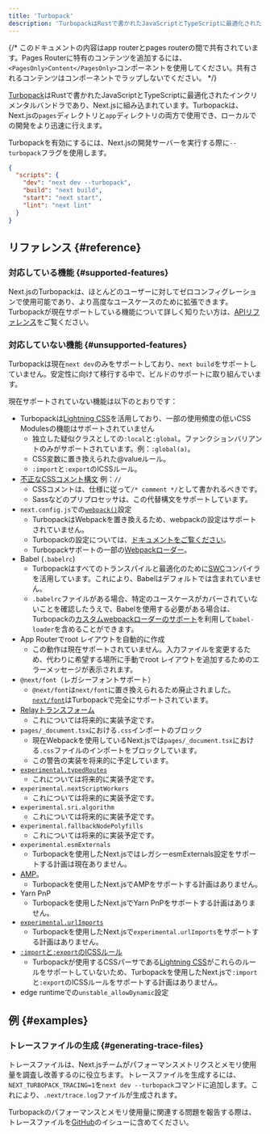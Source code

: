 ```yaml
---
title: 'Turbopack'
description: 'TurbopackはRustで書かれたJavaScriptとTypeScriptに最適化されたインクリメンタルバンドラで、Next.jsに組み込まれています。'
---
```


{/* このドキュメントの内容はapp routerとpages routerの間で共有されています。Pages Routerに特有のコンテンツを追加するには、`<PagesOnly>Content</PagesOnly>`コンポーネントを使用してください。共有されるコンテンツはコンポーネントでラップしないでください。 */}

[Turbopack](https://turbo.build/pack)はRustで書かれたJavaScriptとTypeScriptに最適化されたインクリメンタルバンドラであり、Next.jsに組み込まれています。Turbopackは、Next.jsの`pages`ディレクトリと`app`ディレクトリの両方で使用でき、ローカルでの開発をより迅速に行えます。

Turbopackを有効にするには、Next.jsの開発サーバーを実行する際に`--turbopack`フラグを使用します。

```json title="package.json" highlight={3}
{
  "scripts": {
    "dev": "next dev --turbopack",
    "build": "next build",
    "start": "next start",
    "lint": "next lint"
  }
}
```

## リファレンス {#reference}

### 対応している機能 {#supported-features}

Next.jsのTurbopackは、ほとんどのユーザーに対してゼロコンフィグレーションで使用可能であり、より高度なユースケースのために拡張できます。Turbopackが現在サポートしている機能について詳しく知りたい方は、[APIリファレンス](/docs/app/api-reference/config/next-config-js/turbo)をご覧ください。

### 対応していない機能 {#unsupported-features}

Turbopackは現在`next dev`のみをサポートしており、`next build`をサポートしていません。安定性に向けて移行する中で、ビルドのサポートに取り組んでいます。

現在サポートされていない機能は以下のとおりです：

- Turbopackは[Lightning CSS](https://lightningcss.dev/)を活用しており、一部の使用頻度の低いCSS Modulesの機能はサポートされていません
  - 独立した疑似クラスとしての`:local`と`:global`。ファンクションバリアントのみがサポートされています。例：`:global(a)`。
  - CSS変数に置き換えられた@valueルール。
  - `:import`と`:export`のICSSルール。
- [不正なCSSコメント構文](https://stackoverflow.com/questions/51843506/are-double-slash-comments-valid-in-css) 例：`//`
  - CSSコメントは、仕様に従って`/* comment */`として書かれるべきです。
  - Sassなどのプリプロセッサは、この代替構文をサポートしています。
- `next.config.js`での[`webpack()`](/docs/app/api-reference/config/next-config-js/webpack)設定
  - TurbopackはWebpackを置き換えるため、webpackの設定はサポートされていません。
  - Turbopackの設定については、[ドキュメントをご覧ください](/docs/app/api-reference/config/next-config-js/turbo)。
  - Turbopackサポートの一部の[Webpackローダー](/docs/app/api-reference/config/next-config-js/turbo#configuring-webpack-loaders)。
- Babel (`.babelrc`)
  - Turbopackはすべてのトランスパイルと最適化のために[SWC](/docs/architecture/nextjs-compiler#why-swc)コンパイラを活用しています。これにより、Babelはデフォルトでは含まれていません。
  - `.babelrc`ファイルがある場合、特定のユースケースがカバーされていないことを確認したうえで、Babelを使用する必要がある場合は、Turbopackの[カスタムwebpackローダーのサポート](/docs/app/api-reference/config/next-config-js/turbo#configuring-webpack-loaders)を利用して`babel-loader`を含めることができます。
- App Routerでroot レイアウトを自動的に作成
  - この動作は現在サポートされていません。入力ファイルを変更するため、代わりに希望する場所に手動でroot レイアウトを追加するためのエラーメッセージが表示されます。
- `@next/font`（レガシーフォントサポート）
  - `@next/font`は`next/font`に置き換えられるため廃止されました。[`next/font`](/docs/app/building-your-application/optimizing/fonts)はTurbopackで完全にサポートされています。
- [Relayトランスフォーム](/docs/architecture/nextjs-compiler#relay)
  - これについては将来的に実装予定です。
- `pages/_document.tsx`における`.css`インポートのブロック
  - 現在Webpackを使用しているNext.jsでは`pages/_document.tsx`における`.css`ファイルのインポートをブロックしています。
  - この警告の実装を将来的に予定しています。
- [`experimental.typedRoutes`](/docs/app/api-reference/config/next-config-js/typedRoutes)
  - これについては将来的に実装予定です。
- `experimental.nextScriptWorkers`
  - これについては将来的に実装予定です。
- `experimental.sri.algorithm`
  - これについては将来的に実装予定です。
- `experimental.fallbackNodePolyfills`
  - これについては将来的に実装予定です。
- `experimental.esmExternals`
  - Turbopackを使用したNext.jsではレガシーesmExternals設定をサポートする計画は現在ありません。
- [AMP](https://nextjs.org/docs/canary/pages/building-your-application/configuring/amp)。
  - Turbopackを使用したNext.jsでAMPをサポートする計画はありません。
- Yarn PnP
  - Turbopackを使用したNext.jsでYarn PnPをサポートする計画はありません。
- [`experimental.urlImports`](/docs/app/api-reference/config/next-config-js/urlImports)
  - Turbopackを使用したNext.jsで`experimental.urlImports`をサポートする計画はありません。
- [`:import`と`:export`のICSSルール](https://github.com/css-modules/icss)
  - Turbopackが使用するCSSパーサである[Lightning CSS](https://lightningcss.dev/css-modules.html)がこれらのルールをサポートしていないため、Turbopackを使用したNext.jsで`:import`と`:export`のICSSルールをサポートする計画はありません。
- edge runtimeでの`unstable_allowDynamic`設定

## 例 {#examples}

### トレースファイルの生成 {#generating-trace-files}

トレースファイルは、Next.jsチームがパフォーマンスメトリクスとメモリ使用量を調査し改善するのに役立ちます。トレースファイルを生成するには、`NEXT_TURBOPACK_TRACING=1`を`next dev --turbopack`コマンドに追加します。これにより、`.next/trace.log`ファイルが生成されます。

Turbopackのパフォーマンスとメモリ使用量に関連する問題を報告する際は、トレースファイルを[GitHub](https://github.com/vercel/next.js)のイシューに含めてください。
